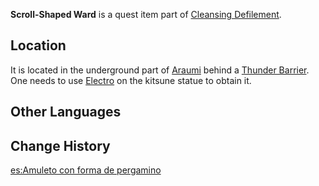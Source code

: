 {{Item Infobox
|id           = 100771
|image        = Item Scroll-Shaped Ward.png
|type         = Quest Items
|description  = An ancient and mysterious item shaped like a tightly-sealed scroll.
No matter what do you do, it won't open at all.<br />According to [[Hanachirusato]], these wards are needed to conduct the [[Sacred Sakura Cleansing Ritual]].
|source1      = Obtained during [[Cleansing Defilement]]
}}
'''Scroll-Shaped Ward''' is a quest item part of [[Cleansing Defilement]].

==Location==
It is located in the underground part of [[Araumi]] behind a [[Thunder Barrier]]. One needs to use [[Electro]] on the kitsune statue to obtain it.

==Other Languages==
{{Other Languages
|default_hidden = 1
|en      = Scroll-Shaped Ward
|zhs     = 卷形的「镇物」
|zhs_rm  = Juǎn Xíng de "Zhènwù"
|zht     = 卷形的「鎮物」
|zht_rm  = Juǎn Xíng de "Zhènwù"
|ja      = 巻物の形をした「鎮め物」
|ja_rm   = Makimono no Katachi wo shita "Shizumemono"
|ko      = 말려 있는 「주술 도구」
|ko_rm   = Mallyeo Inneun "Jusul Dogu"
|es      = Amuleto con forma de pergamino
|fr      = Amulette en forme de parchemin
|ru      = Оберег в форме свитка
|th      = "เครื่องราง" รูปทรงม้วน
|th_rm   = 
|vi      = "Vật Trấn Giữ" Cuộn Tròn
|de      = Rollenförmiges „Omamori“
|id      = Jimat Penangkal Berbentuk Gulungan
|pt      = Amuleto em Formato de Pergaminho
|tr      = Parşömen Şeklinde Tılsım
|it      = Amuleto a forma di pergamena
}}

==Change History==
{{Change History|2.0}}

[[es:Amuleto con forma de pergamino]]